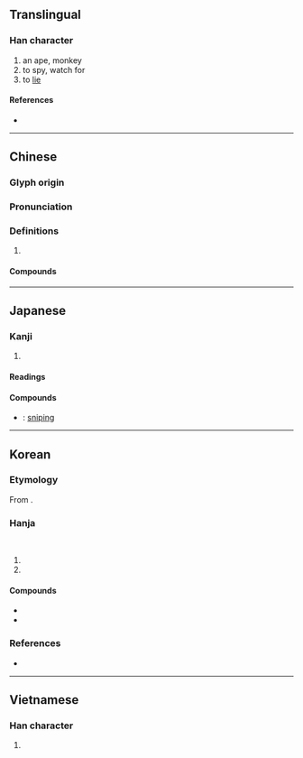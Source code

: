 {{character info}}
==Translingual==

===Han character===
{{Han char|rn=94|rad=犬|as=05|sn=8|four=47210|canj=KHBM|ids=⿰犭且}}

# an ape, monkey
# to spy, watch for
# to [[lie]]

====References====
* {{Han ref|kx=0709.140|dkj=20347|dj=1122.020|hdz=21339.080|uh=72D9|ud=29401|bh=AAAE|bd=43694}}

----

==Chinese==
{{zh-forms}}

===Glyph origin===
{{Han etym}}

===Pronunciation===
{{zh-pron
|m=jū
|c=zeoi1
|mn=qz:chir/xm:chu/zz:chi
|mc=y
|oc=y
|cat=
}}

===Definitions===
{{zh-hanzi}}

# {{rfdef|zh}}

====Compounds====
{{zh-der|狙伺|狙公|狙擊|狙殺|狙獪|狙詐|猵狙}}

----

==Japanese==

===Kanji===
{{ja-kanji|grade=c|rs=犬05}}

# {{rfdef|ja|sort=犬05}}

====Readings====
{{ja-readings
|goon=そ
|kanon=しょ
|kun=ねら-う, ねら-い
}}

====Compounds====
* {{ja-r|狙%撃|そ%げき}}: [[sniping]]

----

==Korean==

===Etymology===
From {{der|ko|ltc|-}} {{ltc-l|狙}}. {{hanja-dongguk|쳥|chye}}

===Hanja===
{{ko-hanja-search}}
{{ko-hanja|원숭이|저}}<br>
{{ko-hanja|엿보다|엿볼|저}}

# {{hanja form of|저|[[monkey]]}}
# {{hanja form of|저|to [[peek]]}}

====Compounds====
{{top2}}
* {{ko-l|저격|[[sniping]]|狙擊}}
* {{ko-l|저격수|[[sniper]]|狙擊手}}
{{bottom}}

===References===
* {{R:hanjadoc|7122}}

----

==Vietnamese==

===Han character===
{{vi-hantu|[[thư]]|rs=犬05}}

# {{rfdef|vi|sort=犬05}}